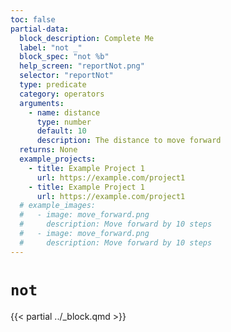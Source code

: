 ```yaml
---
toc: false
partial-data:
  block_description: Complete Me
  label: "not _"
  block_spec: "not %b"
  help_screen: "reportNot.png"
  selector: "reportNot"
  type: predicate
  category: operators
  arguments:
    - name: distance
      type: number
      default: 10
      description: The distance to move forward
  returns: None
  example_projects:
    - title: Example Project 1
      url: https://example.com/project1
    - title: Example Project 1
      url: https://example.com/project1
  # example_images:
  #   - image: move_forward.png
  #     description: Move forward by 10 steps
  #   - image: move_forward.png
  #     description: Move forward by 10 steps
---
```


# `not` { .unnumbered }

{{< partial ../_block.qmd >}}
